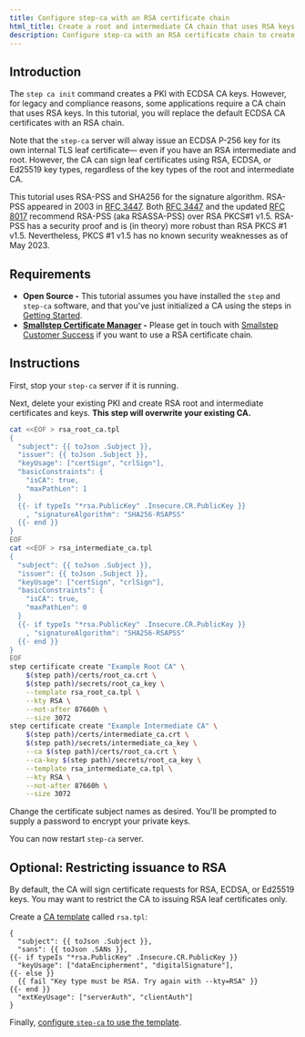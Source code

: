 ```yaml
---
title: Configure step-ca with an RSA certificate chain
html_title: Create a root and intermediate CA chain that uses RSA keys
description: Configure step-ca with an RSA certificate chain to create a root and intermediate CA chain that uses RSA keys.
---
```


## Introduction

The `step ca init` command creates a PKI with ECDSA CA keys.
However, for legacy and compliance reasons,
some applications require a CA chain that uses RSA keys.
In this tutorial, you will replace the default ECDSA CA certificates with an RSA chain.

Note that the `step-ca` server will alway issue an ECDSA P-256 key
for its own internal TLS leaf certificate—
even if you have an RSA intermediate and root.
However, the CA can sign leaf certificates
using RSA, ECDSA, or Ed25519 key types,
regardless of the key types of the root and intermediate CA.

This tutorial uses RSA-PSS and SHA256 for the signature algorithm. RSA-PSS appeared in 2003 in [RFC 3447](https://www.rfc-editor.org/rfc/rfc3447). Both [RFC 3447](https://www.rfc-editor.org/rfc/rfc3447) and the updated [RFC 8017](https://www.rfc-editor.org/rfc/rfc8017) recommend RSA-PSS (aka RSASSA-PSS) over RSA PKCS#1 v1.5. RSA-PSS has a security proof and is (in theory) more robust than RSA PKCS #1 v1.5. Nevertheless, PKCS #1 v1.5 has no known security weaknesses as of May 2023.

## Requirements

- **Open Source -** This tutorial assumes you have installed the `step` and `step-ca` software, and that you've just initialized a CA using the steps in [Getting Started](../step-ca/getting-started.mdx).
- **[Smallstep Certificate Manager](https://smallstep.com/certificate-manager) -** Please get in touch with [Smallstep Customer Success](mailto:support@smallstep.com) if you want to use a RSA certificate chain.

## Instructions

First, stop your `step-ca` server if it is running.

Next, delete your existing PKI and create RSA root and intermediate certificates and keys.
**This step will overwrite your existing CA.**

```bash
cat <<EOF > rsa_root_ca.tpl
{
  "subject": {{ toJson .Subject }},
  "issuer": {{ toJson .Subject }},
  "keyUsage": ["certSign", "crlSign"],
  "basicConstraints": {
    "isCA": true,
    "maxPathLen": 1
  }
  {{- if typeIs "*rsa.PublicKey" .Insecure.CR.PublicKey }}
    , "signatureAlgorithm": "SHA256-RSAPSS"
  {{- end }}
}
EOF
cat <<EOF > rsa_intermediate_ca.tpl
{
  "subject": {{ toJson .Subject }},
  "issuer": {{ toJson .Subject }},
  "keyUsage": ["certSign", "crlSign"],
  "basicConstraints": {
    "isCA": true,
    "maxPathLen": 0
  }
  {{- if typeIs "*rsa.PublicKey" .Insecure.CR.PublicKey }}
    , "signatureAlgorithm": "SHA256-RSAPSS"
  {{- end }}
}
EOF
step certificate create "Example Root CA" \
    $(step path)/certs/root_ca.crt \
    $(step path)/secrets/root_ca_key \
    --template rsa_root_ca.tpl \
    --kty RSA \
    --not-after 87660h \
    --size 3072
step certificate create "Example Intermediate CA" \
    $(step path)/certs/intermediate_ca.crt \
    $(step path)/secrets/intermediate_ca_key \
    --ca $(step path)/certs/root_ca.crt \
    --ca-key $(step path)/secrets/root_ca_key \
    --template rsa_intermediate_ca.tpl \
    --kty RSA \
    --not-after 87660h \
    --size 3072
```

Change the certificate subject names as desired.
You'll be prompted to supply a password to encrypt your private keys.

You can now restart `step-ca` server.

## Optional: Restricting issuance to RSA

By default, the CA will sign certificate requests for RSA, ECDSA, or Ed25519 keys.
You may want to restrict the CA to issuing RSA leaf certificates only.

Create a [CA template](../step-ca/templates.mdx) called `rsa.tpl`:

```
{
  "subject": {{ toJson .Subject }},
  "sans": {{ toJson .SANs }},
{{- if typeIs "*rsa.PublicKey" .Insecure.CR.PublicKey }}
  "keyUsage": ["dataEncipherment", "digitalSignature"],
{{- else }}
  {{ fail "Key type must be RSA. Try again with --kty=RSA" }}
{{- end }}
  "extKeyUsage": ["serverAuth", "clientAuth"]
}
```

Finally, [configure `step-ca` to use the template](https://smallstep.com/docs/step-ca/templates/#configuring-step-ca-to-use-templates).
